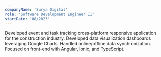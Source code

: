 ```yaml
---
companyName: 'Surya Digital'
role: 'Software Development Engineer II'
startDate: '08/2023'
---
```


Developed event and task tracking cross-platform responsive application for the construction industry.
Developed data visualization dashboards leveraging Google Charts. Handled online/offline data synchronization.
Focused on front-end with Angular, Ionic, and TypeScript.

